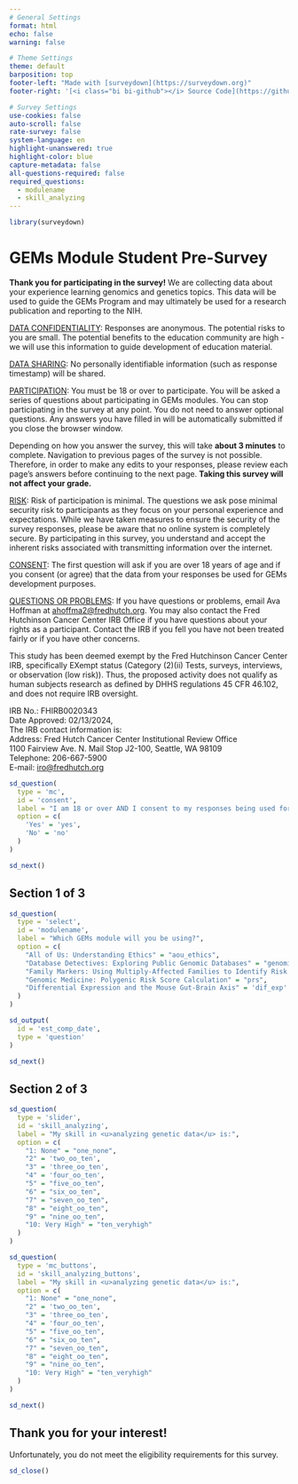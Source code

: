 ```yaml
---
# General Settings
format: html
echo: false
warning: false

# Theme Settings
theme: default
barposition: top
footer-left: "Made with [surveydown](https://surveydown.org)"
footer-right: '[<i class="bi bi-github"></i> Source Code](https://github.com/fhdsl/gems_surveys)'

# Survey Settings
use-cookies: false
auto-scroll: false
rate-survey: false
system-language: en
highlight-unanswered: true
highlight-color: blue
capture-metadata: false
all-questions-required: false
required_questions:
  - modulename
  - skill_analyzing
---
```


```r
library(surveydown)
```

::: {.sd_page id=welcome}

# GEMs Module Student Pre-Survey

**Thank you for participating in the survey!** We are collecting data about your experience learning genomics and genetics topics. This data will be used to guide the GEMs Program and may ultimately be used for a research publication and reporting to the NIH.

<u>DATA CONFIDENTIALITY</u>: Responses are anonymous. The potential risks to you are small. The potential benefits to the education community are high - we will use this information to guide development of education material.

<u>DATA SHARING</u>: No personally identifiable information (such as response timestamp) will be shared.

<u>PARTICIPATION</u>: You must be 18 or over to participate. You will be asked a series of questions about participating in GEMs modules. You can stop participating in the survey at any point. You do not need to answer optional questions. Any answers you have filled in will be automatically submitted if you close the browser window.

Depending on how you answer the survey, this will take **about 3 minutes** to complete. Navigation to previous pages of the survey is not possible. Therefore, in order to make any edits to your responses, please review each page's answers before continuing to the next page. **Taking this survey will not affect your grade.**

<u>RISK</u>: Risk of participation is minimal. The questions we ask pose minimal security risk to participants as they focus on your personal experience and expectations. While we have taken measures to ensure the security of the survey responses, please be aware that no online system is completely secure. By participating in this survey, you understand and accept the inherent risks associated with transmitting information over the internet.

<u>CONSENT</u>: The first question will ask if you are over 18 years of age and if you consent (or agree) that the data from your responses be used for GEMs development purposes.

<u>QUESTIONS OR PROBLEMS</u>: If you have questions or problems, email Ava Hoffman at [ahoffma2@fredhutch.org](mailto:ahoffma2@fredhutch.org). You may also contact the Fred Hutchinson Cancer Center IRB Office if you have questions about your rights as a participant. Contact the IRB if you fell you have not been treated fairly or if you have other concerns.

This study has been deemed exempt by the Fred Hutchinson Cancer Center IRB, specifically EXempt status (Category (2)(ii) Tests, surveys, interviews, or observation (low risk)). Thus, the proposed activity does not qualify as human subjects research as defined by DHHS regulations 45 CFR 46.102, and does not require IRB oversight.

IRB No.: FHIRB0020343<br/>
Date Approved: 02/13/2024,<br/>
The IRB contact information is:<br/>
Address: Fred Hutch Cancer Center Institutional Review Office<br/>
1100 Fairview Ave. N. Mail Stop J2-100, Seattle, WA 98109<br/>
Telephone: 206-667-5900<br/>
E-mail: [iro@fredhutch.org](mailto:iro@fredhutch.org)

```r
sd_question(
  type = 'mc',
  id = 'consent',
  label = "I am 18 or over AND I consent to my responses being used for GEMs evaluation and development.",
  option = c(
    'Yes' = 'yes',
    'No' = 'no'
  )
)

sd_next()
```

:::

::: {.sd_page id=page2}

## Section 1 of 3

```r
sd_question(
  type = 'select',
  id = 'modulename',
  label = "Which GEMs module will you be using?",
  option = c(
    "All of Us: Understanding Ethics" = "aou_ethics",
    "Database Detectives: Exploring Public Genomic Databases" = "genomic_databases",
    "Family Markers: Using Multiply-Affected Families to Identify Risk Genes" = "family_markers",
    "Genomic Medicine: Polygenic Risk Score Calculation" = "prs",
    "Differential Expression and the Mouse Gut-Brain Axis" = 'dif_exp'
  )
)

sd_output(
  id = 'est_comp_date',
  type = 'question'
)

sd_next()
```

:::

::: {.sd_page id=page3}

## Section 2 of 3

```r
sd_question(
  type = 'slider',
  id = 'skill_analyzing',
  label = "My skill in <u>analyzing genetic data</u> is:",
  option = c(
    "1: None" = "one_none",
    "2" = 'two_oo_ten',
    "3" = 'three_oo_ten',
    "4" = 'four_oo_ten',
    "5" = "five_oo_ten",
    "6" = "six_oo_ten",
    "7" = "seven_oo_ten",
    "8" = "eight_oo_ten",
    "9" = "nine_oo_ten",
    "10: Very High" = "ten_veryhigh"
  )
)

sd_question(
  type = 'mc_buttons',
  id = 'skill_analyzing_buttons',
  label = "My skill in <u>analyzing genetic data</u> is:",
  option = c(
    "1: None" = "one_none",
    "2" = 'two_oo_ten',
    "3" = 'three_oo_ten',
    "4" = 'four_oo_ten',
    "5" = "five_oo_ten",
    "6" = "six_oo_ten",
    "7" = "seven_oo_ten",
    "8" = "eight_oo_ten",
    "9" = "nine_oo_ten",
    "10: Very High" = "ten_veryhigh"
  )
)

sd_next()
```

:::

::: {.sd_page id=screenout}

## Thank you for your interest!

Unfortunately, you do not meet the eligibility requirements for this survey.

```r
sd_close()
```

:::
